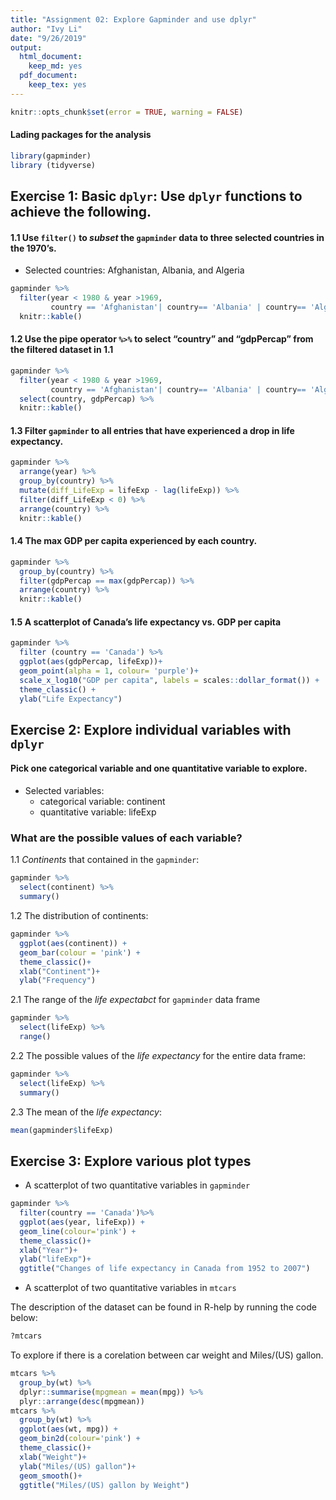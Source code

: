 ```yaml
---
title: "Assignment 02: Explore Gapminder and use dplyr"
author: "Ivy Li"
date: "9/26/2019"
output: 
  html_document: 
    keep_md: yes
  pdf_document: 
    keep_tex: yes
---
```

<!---The following chunk allows errors when knitting--->
```r
knitr::opts_chunk$set(error = TRUE, warning = FALSE)
```

#### Lading packages for the analysis
```r
library(gapminder)
library (tidyverse)
```

## Exercise 1: Basic `dplyr`: Use `dplyr` functions to achieve the following.

#### 1.1 Use `filter()` to *subset* the `gapminder` data to three selected countries in the 1970’s.

* Selected countries: Afghanistan, Albania, and Algeria

```r
gapminder %>%
  filter(year < 1980 & year >1969, 
         country == 'Afghanistan'| country== 'Albania' | country== 'Algeria') %>%
  knitr::kable()
```

#### 1.2 Use the pipe operator `%>%` to select “country” and “gdpPercap” from the filtered dataset in 1.1

```r
gapminder %>%
  filter(year < 1980 & year >1969, 
         country == 'Afghanistan'| country== 'Albania' | country== 'Algeria') %>%
  select(country, gdpPercap) %>%
  knitr::kable()
```

#### 1.3 Filter `gapminder` to all entries that have experienced a drop in life expectancy.

```r
gapminder %>%
  arrange(year) %>% 
  group_by(country) %>% 
  mutate(diff_LifeExp = lifeExp - lag(lifeExp)) %>% 
  filter(diff_LifeExp < 0) %>% 
  arrange(country) %>%
  knitr::kable()
```

#### 1.4 The max GDP per capita experienced by each country.

```r
gapminder %>%
  group_by(country) %>% 
  filter(gdpPercap == max(gdpPercap)) %>% 
  arrange(country) %>%
  knitr::kable() 
```

#### 1.5 A scatterplot of Canada’s life expectancy vs. GDP per capita

```r
gapminder %>%
  filter (country == 'Canada') %>%
  ggplot(aes(gdpPercap, lifeExp))+
  geom_point(alpha = 1, colour= 'purple')+
  scale_x_log10("GDP per capita", labels = scales::dollar_format()) +
  theme_classic() +
  ylab("Life Expectancy")
```

## Exercise 2: Explore individual variables with `dplyr`

#### Pick one categorical variable and one quantitative variable to explore.
* Selected variables:
  * categorical variable: continent
  * quantitative variable: lifeExp

### What are the possible values of each variable?
1.1 *Continents* that contained in the `gapminder`:
```r
gapminder %>%
  select(continent) %>%
  summary()
```

1.2 The distribution of continents:
```r
gapminder %>%
  ggplot(aes(continent)) +
  geom_bar(colour = 'pink') +
  theme_classic()+
  xlab("Continent")+
  ylab("Frequency")
```


2.1 The range of the *life expectabct* for `gapminder` data frame
```r
gapminder %>%
  select(lifeExp) %>%
  range()
```


2.2 The possible values of the *life expectancy* for the entire data frame:
```r
gapminder %>%
  select(lifeExp) %>%
  summary()
```
2.3 The mean of the *life expectancy*:
```r
mean(gapminder$lifeExp)
```

## Exercise 3: Explore various plot types

* A scatterplot of two quantitative variables in `gapminder`
```r
gapminder %>%
  filter(country == 'Canada')%>%
  ggplot(aes(year, lifeExp)) +
  geom_line(colour='pink') +
  theme_classic()+
  xlab("Year")+
  ylab("lifeExp")+
  ggtitle("Changes of life expectancy in Canada from 1952 to 2007")
```

* A scatterplot of two quantitative variables in `mtcars`

The description of the dataset can be found in R-help by running the code below:
```r
?mtcars
```
To explore if there is a corelation between car weight and Miles/(US) gallon.
```r
mtcars %>%
  group_by(wt) %>% 
  dplyr::summarise(mpgmean = mean(mpg)) %>%
  plyr::arrange(desc(mpgmean))
mtcars %>%
  group_by(wt) %>%
  ggplot(aes(wt, mpg)) +
  geom_bin2d(colour='pink') +
  theme_classic()+
  xlab("Weight")+
  ylab("Miles/(US) gallon")+
  geom_smooth()+
  ggtitle("Miles/(US) gallon by Weight")
```


